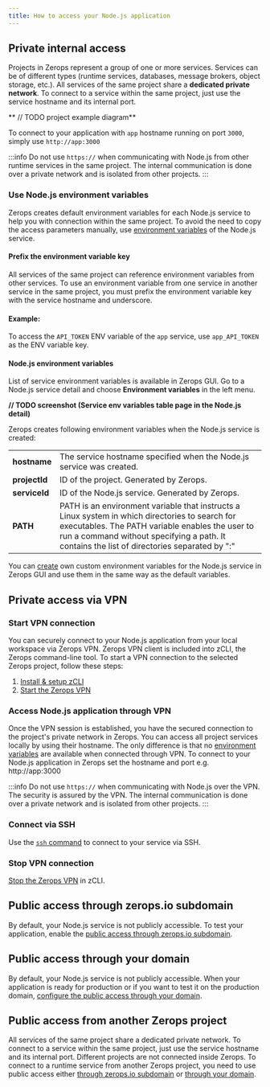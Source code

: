 ```yaml
---
title: How to access your Node.js application
---
```


## Private internal access
Projects in Zerops represent a group of one or more services.
Services can be of different types (runtime services, databases, message brokers, object storage, etc.). All services of the same project share a **dedicated private network**. To connect to a service within the same project, just use the service hostname and its internal port.

** // TODO project example diagram**

To connect to your application with `app` hostname running on port `3000`, simply use `http://app:3000`

:::info
Do not use <code>https://</code> when communicating with Node.js from other runtime services in the same project. The internal communication is done over a private network and is isolated from other projects.
:::

### Use Node.js environment variables
Zerops creates default environment variables for each Node.js service to help you with connection within the same project. To avoid the need to copy the access parameters manually, use [environment variables](/nodejs/how-to/env-variables#env-variable-restrictions) of the Node.js service.

#### Prefix the environment variable key

All services of the same project can reference environment variables from other services. To use an environment variable from one service in another service in the same project, you must prefix the environment variable key with the service hostname and underscore.

#### Example:
To access the `API_TOKEN` ENV variable of the `app` service, use `app_API_TOKEN` as the ENV variable key.

#### Node.js environment variables

List of service environment variables is available in Zerops GUI. Go to a Node.js service detail and choose **Environment variables** in the left menu.

**// TODO screenshot (Service env variables table page in the Node.js detail)**

Zerops creates following environment variables when the Node.js service is created:

<table>
<tbody>
	<tr>
		<td><b>hostname</b></td>
        <td>The service hostname specified when the Node.js service was created.</td>
    </tr>
    <tr>
		<td><b>projectId</b></td>
        <td>ID of the project. Generated by Zerops.</td>
    </tr>
    <tr>
		<td><b>serviceId</b></td>
        <td>ID of the Node.js service. Generated by Zerops.</td>
    </tr>
    <tr>
		<td><b>PATH</b></td>
        <td>PATH is an environment variable that instructs a Linux system in which directories to search for executables. The PATH variable enables the user to run a command without specifying a path. It contains the list of directories separated by ":"</td>
    </tr>
</tbody>
</table>

You can [create](/nodejs/how-to/env-variables#set-env-variables-in-zerops-gui) own custom environment variables for the Node.js service in Zerops GUI and use them in the same way as the default variables.

## Private access via VPN
### Start VPN connection
You can securely connect to your Node.js application from your local workspace via Zerops VPN. Zerops VPN client is included into zCLI, the Zerops command-line tool. To start a VPN connection to the selected Zerops project, follow these steps:

1. [Install & setup zCLI](/references/cli/install)
2. [Start the Zerops VPN](/references/vpn#start-the-vpn)

### Access Node.js application through VPN

Once the VPN session is established, you have the secured connection to the project's private network in Zerops. You can access all project services locally by using their hostname. The only difference is that no [environment variables](/nodejs/how-to/env-variables) are available when connected through VPN. To connect to your Node.js application in Zerops set the hostname and port e.g. http://app:3000

:::info
Do not use <code>https://</code> when communicating with Node.js over the VPN. The security is assured by the VPN. The internal communication is done over a private network and is isolated from other projects.
:::

### Connect via SSH
Use the <a href="/references/ssh"><code>ssh</code> command</a> to connect to your service via SSH.

### Stop VPN connection
[Stop the Zerops VPN](/references/vpn#stop-the-vpn) in zCLI.

## Public access through zerops.io subdomain
By default, your Node.js service is not publicly accessible. To test your application, enable the [public access through zerops.io subdomain](/references/public-access#public-access-through-zeropsio-subdomain).

## Public access through your domain
By default, your Node.js service is not publicly accessible. When your application is ready for production or if you want to test it on the production domain, [configure the public access through your domain](/references/public-access#public-access-through-your-domain).

## Public access from another Zerops project
All services of the same project share a dedicated private network. To connect to a service within the same project, just use the service hostname and its internal port. Different projects are not connected inside Zerops. To connect to a runtime service from another Zerops project, you need to use public access either [through zerops.io subdomain](/references/public-access#public-access-through-zeropsio-subdomain) or [through your domain](/references/public-access#public-access-through-your-domain).









